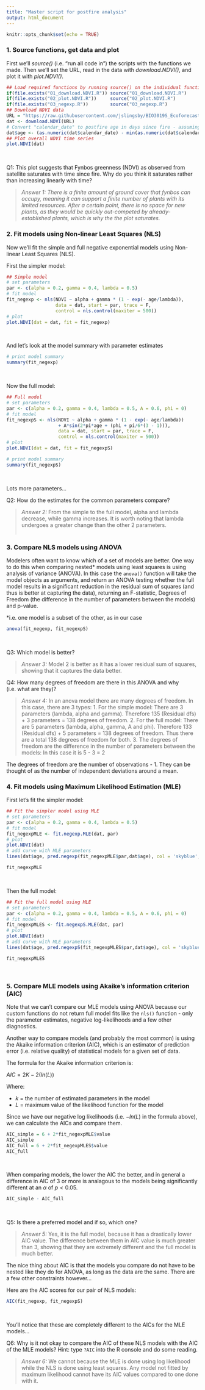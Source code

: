 ```yaml
---
title: "Master script for postfire analysis"
output: html_document
---
```


```r
knitr::opts_chunk$set(echo = TRUE)
```

### 1. Source functions, get data and plot

First we'll _source()_ (i.e. "run all code in") the scripts with the functions we made. Then we'll set the URL, read in the data with _download.NDVI()_, and plot it with _plot.NDVI()_.

```r
## Load required functions by running source() on the individual function files
if(file.exists("01_download.NDVI.R")) source("01_download.NDVI.R")
if(file.exists("02_plot.NDVI.R"))     source("02_plot.NDVI.R")
if(file.exists("03_negexp.R"))        source("03_negexp.R")
## Download NDVI data
URL = "https://raw.githubusercontent.com/jslingsby/BIO3019S_Ecoforecasting/master/data/modisdata.csv"
dat <- download.NDVI(URL)
# Convert "calendar_date" to postfire age in days since fire - assuming the first date in the times eries is the time of the fire 
dat$age <- (as.numeric(dat$calendar_date) - min(as.numeric(dat$calendar_date), na.rm = T))/365.25
## Plot overall NDVI time series
plot.NDVI(dat)
```

<br>

Q1: This plot suggests that Fynbos greenness (NDVI) as observed from satellite saturates with time since fire. Why do you think it saturates rather than increasing linearly with time?

>*Answer 1: There is a finite amount of ground cover that fynbos can occupy, meaning it can support a finite number of plants with its limited resources. After a certain point, there is no space for new plants, as they would be quickly out-competed by already-established plants,  which is why the the plot saturates.* 
<br>


### 2. Fit models using Non-linear Least Squares (NLS)

Now we'll fit the simple and full negative exponential models using Non-linear Least Squares (NLS).

First the simpler model:

```r
## Simple model
# set parameters
par <- c(alpha = 0.2, gamma = 0.4, lambda = 0.5)
# fit model
fit_negexp <- nls(NDVI ~ alpha + gamma * (1 - exp(- age/lambda)),
                  data = dat, start = par, trace = F, 
                  control = nls.control(maxiter = 500))
# plot
plot.NDVI(dat = dat, fit = fit_negexp)
```

<br>

And let's look at the model summary with parameter estimates

```r
# print model summary
summary(fit_negexp)
```

<br>

Now the full model:

```r
## Full model
# set parameters
par <- c(alpha = 0.2, gamma = 0.4, lambda = 0.5, A = 0.6, phi = 0)
# fit model
fit_negexpS <- nls(NDVI ~ alpha + gamma * (1 - exp(- age/lambda))
                   + A*sin(2*pi*age + (phi + pi/6*(3 - 1))), 
                   data = dat, start = par, trace = F, 
                   control = nls.control(maxiter = 500))
# plot
plot.NDVI(dat = dat, fit = fit_negexpS)
```


```r
# print model summary
summary(fit_negexpS)
```

<br>

Lots more parameters...

Q2: How do the estimates for the common parameters compare?

>*Answer 2:*
From the simple to the full model, alpha and lambda decrease, while gamma increases. It is worth noting that lambda undergoes a greater change than the other 2 parameters.  
<br>

### 3. Compare NLS models using ANOVA

Modelers often want to know which of a set of models are better. One way to do this when comparing nested* models using least squares is using analysis of variance (ANOVA). In this case the `anova()` function will take the model objects as arguments, and return an ANOVA testing whether the full model results in a significant reduction in the residual sum of squares (and thus is better at capturing the data), returning an F-statistic, Degrees of Freedom (the difference in the number of parameters between the models) and p-value.

*i.e. one model is a subset of the other, as in our case

```r
anova(fit_negexp, fit_negexpS)
```

<br>

Q3: Which model is better?

>*Answer 3:*
Model 2 is better as it has a lower residual sum of squares, showing that it captures the data better.
<br>

Q4: How many degrees of freedom are there in this ANOVA and why (i.e. what are they)?

>*Answer 4:*
In an anova model there are many degrees of freedom. In this case, there are 3 types:
1. For the simple model: There are 3 parameters (lambda, alpha and gamma). Therefore 135 (Residual dfs) + 3  parameters = 138 degrees of freedom. 
2. For the full model: There are 5 parameters (lambda, alpha, gamma, A and phi). Therefore 133 (Residual dfs) + 5  parameters = 138 degrees of freedom. 
Thus there are a total 138 degrees of freedom for both.
3. The degrees of freedom are the difference in the number of parameters between the models: In this case it is 5 - 3 = 2

The degrees of freedom are the number of observations - 1. They can be thought of as the number of independent deviations around a mean.
<br>

### 4. Fit models using Maximum Likelihood Estimation (MLE)

First let's fit the simpler model:

```r
## Fit the simpler model using MLE
# set parameters
par <- c(alpha = 0.2, gamma = 0.4, lambda = 0.5)
# fit model
fit_negexpMLE <- fit.negexp.MLE(dat, par)
# plot
plot.NDVI(dat)
# add curve with MLE parameters
lines(dat$age, pred.negexp(fit_negexpMLE$par,dat$age), col = 'skyblue', lwd = 3)
```


```r
fit_negexpMLE
```

<br>

Then the full model:

```r
## Fit the full model using MLE
# set parameters
par <- c(alpha = 0.2, gamma = 0.4, lambda = 0.5, A = 0.6, phi = 0)
# fit model
fit_negexpMLES <- fit.negexpS.MLE(dat, par)
# plot
plot.NDVI(dat)
# add curve with MLE parameters
lines(dat$age, pred.negexpS(fit_negexpMLES$par,dat$age), col = 'skyblue', lwd = 3)
```

```r
fit_negexpMLES
```

<br>

### 5. Compare MLE models using Akaike's information criterion (AIC)

Note that we can't compare our MLE models using ANOVA because our custom functions do not return full model fits like the `nls()` function - only the parameter estimates, negative log-likelihoods and a few other diagnostics.

Another way to compare models (and probably the most common) is using the Akaike information criterion (AIC), which is an estimator of prediction error (i.e. relative quality) of statistical models for a given set of data. 

The formula for the Akaike information criterion is:

$AIC = 2K -2(ln(L))$

Where:

- $k$ = the number of estimated parameters in the model
- $L$ = maximum value of the likelihood function for the model

Since we have our negative log likelihoods (i.e. $-ln(L)$ in the formula above), we can calculate the AICs and compare them.

```r
AIC_simple = 6 + 2*fit_negexpMLE$value
AIC_simple
AIC_full = 6 + 2*fit_negexpMLES$value
AIC_full
```

<br>

When comparing models, the lower the AIC the better, and in general a difference in AIC of 3 or more is analagous to the models being significantly different at an $\alpha$ of $p < 0.05$.

```r
AIC_simple - AIC_full
```

<br>

Q5: Is there a preferred model and if so, which one?

>*Answer 5:*
Yes, it is the full model, because it has a drastically lower AIC value. The difference between them in AIC value is much greater than 3, showing that they are extremely different and the full model is much better.
<br>

The nice thing about AIC is that the models you compare do not have to be nested like they do for ANOVA, as long as the data are the same. There are a few other constraints however... 

Here are the AIC scores for our pair of NLS models:

```r
AIC(fit_negexp, fit_negexpS)
```

<br>

You'll notice that these are completely different to the AICs for the MLE models...

Q6: Why is it not okay to compare the AIC of these NLS models with the AIC of the MLE models? Hint: type `?AIC` into the R console and do some reading.

>*Answer 6:*
We cannot because the MLE is done using log likelihood while the NLS is done using least squares. Any model not fitted by maximum likelihood cannot have its AIC values compared to one done with it. 
<br>